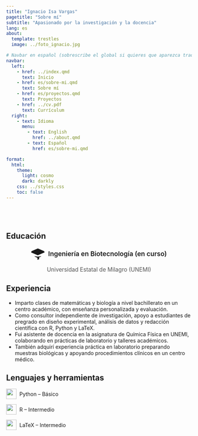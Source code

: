 ```yaml
---
title: "Ignacio Isa Vargas"
pagetitle: "Sobre mí"
subtitle: "Apasionado por la investigación y la docencia"
lang: es
about:
  template: trestles
  image: ../foto_ignacio.jpg

# Navbar en español (sobrescribe el global si quieres que aparezca traducido)
navbar:
  left:
    - href: ../index.qmd
      text: Inicio
    - href: es/sobre-mi.qmd
      text: Sobre mí
    - href: es/proyectos.qmd
      text: Proyectos
    - href: ../cv.pdf
      text: Currículum
  right:
    - text: Idioma
      menu:
        - text: English
          href: ../about.qmd
        - text: Español
          href: es/sobre-mi.qmd

format:
  html:
    theme:
      light: cosmo
      dark: darkly
    css: ../styles.css
    toc: false
---
```


<div style="height: 40px;"></div>

## Educación

<p style="display: flex; align-items: center; justify-content: center;">
  <svg xmlns="http://www.w3.org/2000/svg" width="36" height="36" fill="currentColor" viewBox="0 0 16 16" style="margin-right: 10px;">
    <path d="M8.211 2.047a.5.5 0 0 0-.422 0L.064 5.387a.5.5 0 0 0 0 .976l7.85 3.339 7.85-3.339a.5.5 0 0 0 0-.976z"/>
    <path d="M4.175 10.74c-.05.122-.1.246-.152.37L7.765 12.87a.5.5 0 0 0 .47 0l3.742-1.748c-.053-.124-.105-.247-.155-.37L8 11.294z"/>
    <path d="M16 4.922L8 8.432 0 4.922 8 1.412l8 3.51zM8.5 14.5c0 .328-.246.592-.5.592s-.5-.264-.5-.592V12.5a.5.5 0 0 1 .5-.5h1a.5.5 0 0 1 .5.5v2z"/>
  </svg>
  <span style="font-size: 1.1rem; font-weight: 600;">Ingeniería en Biotecnología (en curso)</span>
</p>

<p style="text-align: center; font-size: 0.95rem; color: #555;">
  Universidad Estatal de Milagro (UNEMI)
</p>

## Experiencia

- Imparto clases de matemáticas y biología a nivel bachillerato en un centro académico, con enseñanza personalizada y evaluación.
- Como consultor independiente de investigación, apoyo a estudiantes de pregrado en diseño experimental, análisis de datos y redacción científica con R, Python y LaTeX.
- Fui asistente de docencia en la asignatura de Química Física en UNEMI, colaborando en prácticas de laboratorio y talleres académicos.
- También adquirí experiencia práctica en laboratorio preparando muestras biológicas y apoyando procedimientos clínicos en un centro médico.

## Lenguajes y herramientas

<p style="display: flex; align-items: center;">
  <img src="https://cdn.jsdelivr.net/gh/devicons/devicon/icons/python/python-original.svg" width="28px" style="margin-right: 8px;" />
  Python – Básico
</p>

<p style="display: flex; align-items: center;">
  <img src="https://cdn.jsdelivr.net/gh/devicons/devicon/icons/r/r-original.svg" width="28px" style="margin-right: 8px;" />
  R – Intermedio
</p>

<p style="display: flex; align-items: center;">
  <img src="https://cdn.jsdelivr.net/gh/devicons/devicon/icons/latex/latex-original.svg" width="28px" style="margin-right: 8px;" />
  LaTeX – Intermedio
</p>

